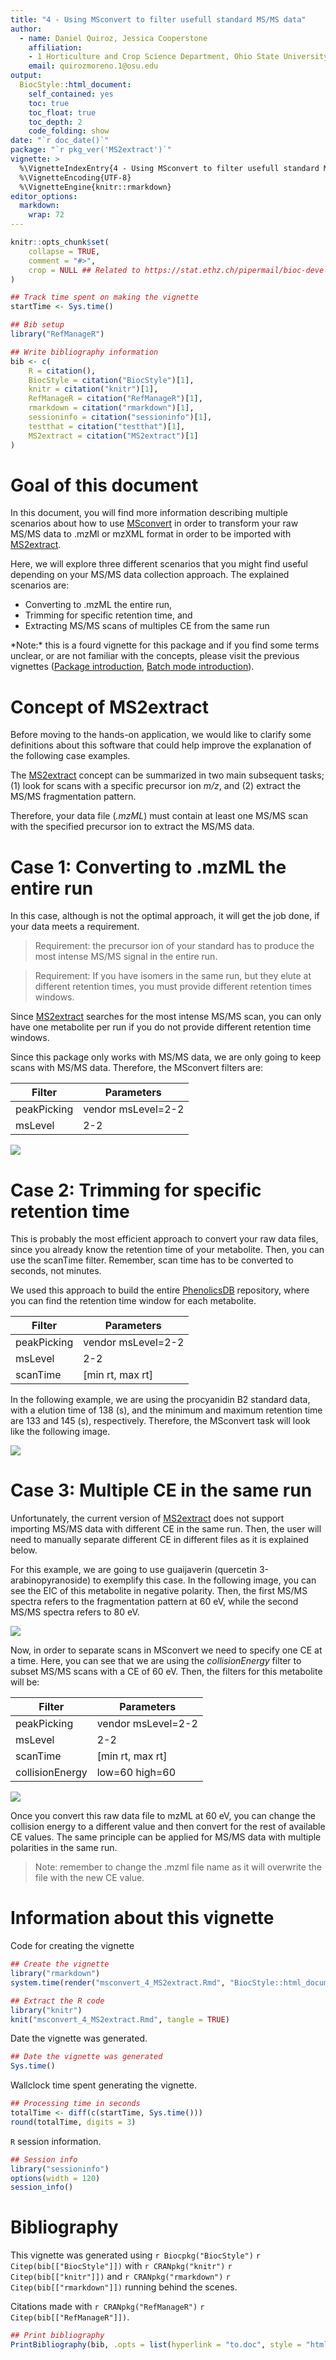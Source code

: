 ```yaml
---
title: "4 - Using MSconvert to filter usefull standard MS/MS data"
author: 
  - name: Daniel Quiroz, Jessica Cooperstone
    affiliation:
    - 1 Horticulture and Crop Science Department, Ohio State University, US
    email: quirozmoreno.1@osu.edu
output: 
  BiocStyle::html_document:
    self_contained: yes
    toc: true
    toc_float: true
    toc_depth: 2
    code_folding: show
date: "`r doc_date()`"
package: "`r pkg_ver('MS2extract')`"
vignette: >
  %\VignetteIndexEntry{4 - Using MSconvert to filter usefull standard MS/MS data}
  %\VignetteEncoding{UTF-8}  
  %\VignetteEngine{knitr::rmarkdown}
editor_options: 
  markdown: 
    wrap: 72
---
```


```r
knitr::opts_chunk$set(
    collapse = TRUE,
    comment = "#>",
    crop = NULL ## Related to https://stat.ethz.ch/pipermail/bioc-devel/2020-April/016656.html
)
```

```r
## Track time spent on making the vignette
startTime <- Sys.time()

## Bib setup
library("RefManageR")

## Write bibliography information
bib <- c(
    R = citation(),
    BiocStyle = citation("BiocStyle")[1],
    knitr = citation("knitr")[1],
    RefManageR = citation("RefManageR")[1],
    rmarkdown = citation("rmarkdown")[1],
    sessioninfo = citation("sessioninfo")[1],
    testthat = citation("testthat")[1],
    MS2extract = citation("MS2extract")[1]
)
```

# Goal of this document

In this document, you will find more information describing multiple
scenarios about how to use
[MSconvert](https://link.springer.com/protocol/10.1007/978-1-4939-6747-6_23)
in order to transform your raw MS/MS data to .mzMl or mzXML format in
order to be imported with
[MS2extract](https://github.com/CooperstoneLab/MS2extract).

Here, we will explore three different scenarios that you might find
useful depending on your MS/MS data collection approach. The explained
scenarios are:

-   Converting to .mzML the entire run,
-   Trimming for specific retention time, and
-   Extracting MS/MS scans of multiples CE from the same run

\*Note:\* this is a fourd vignette for this package and if you find some
terms unclear, or are not familiar with the concepts, please visit the
previous vignettes ([Package
introduction](https://cooperstonelab.github.io/MS2extract/articles/introduction.html),
[Batch mode
introduction](https://cooperstonelab.github.io/MS2extract/articles/using_batch_extract.html)).

# Concept of MS2extract

Before moving to the hands-on application, we would like to clarify some
definitions about this software that could help improve the explanation
of the following case examples.

The [MS2extract](https://github.com/CooperstoneLab/MS2extract) concept
can be summarized in two main subsequent tasks; (1) look for scans with
a specific precursor ion *m/z*, and (2) extract the MS/MS fragmentation
pattern.

Therefore, your data file (*.mzML*) must contain at least one MS/MS scan
with the specified precursor ion to extract the MS/MS data.

# Case 1: Converting to .mzML the entire run

In this case, although is not the optimal approach, it will get the job
done, if your data meets a requirement.

> Requirement: the precursor ion of your standard has to produce the
> most intense MS/MS signal in the entire run.

> Requirement: If you have isomers in the same run, but they elute at
> different retention times, you must provide different retention times
> windows.

Since [MS2extract](https://github.com/CooperstoneLab/MS2extract)
searches for the most intense MS/MS scan, you can only have one
metabolite per run if you do not provide different retention time
windows.

Since this package only works with MS/MS data, we are only going to keep
scans with MS/MS data. Therefore, the MSconvert filters are:

| Filter      | Parameters         |
|-------------|--------------------|
| peakPicking | vendor msLevel=2-2 |
| msLevel     | 2-2                |

![](img/msconvert/case_1.png)

# Case 2: Trimming for specific retention time

This is probably the most efficient approach to convert your raw data
files, since you already know the retention time of your metabolite.
Then, you can use the scanTime filter. Remember, scan time has to be
converted to seconds, not minutes.

We used this approach to build the entire
[PhenolicsDB](https://github.com/CooperstoneLab/PhenolicsDB) repository,
where you can find the retention time window for each metabolite.

| Filter      | Parameters         |
|-------------|--------------------|
| peakPicking | vendor msLevel=2-2 |
| msLevel     | 2-2                |
| scanTime    | [min rt, max rt]   |

In the following example, we are using the procyanidin B2 standard data,
with a elution time of 138 (s), and the minimum and maximum retention
time are 133 and 145 (s), respectively. Therefore, the MSconvert task
will look like the following image.

![](img/msconvert/mzml_trimming.png)

# Case 3: Multiple CE in the same run

Unfortunately, the current version of
[MS2extract](https://github.com/CooperstoneLab/MS2extract) does not
support importing MS/MS data with different CE in the same run. Then,
the user will need to manually separate different CE in different files
as it is explained below.

For this example, we are going to use guaijaverin (quercetin
3-arabinopyranoside) to exemplify this case. In the following image, you
can see the EIC of this metabolite in negative polarity. Then, the first
MS/MS spectra refers to the fragmentation pattern at 60 eV, while the
second MS/MS spectra refers to 80 eV.

![](img/msconvert/Case_3A.png)

Now, in order to separate scans in MSconvert we need to specify one CE
at a time. Here, you can see that we are using the *collisionEnergy*
filter to subset MS/MS scans with a CE of 60 eV. Then, the filters for
this metabolite will be:

| Filter          | Parameters         |
|-----------------|--------------------|
| peakPicking     | vendor msLevel=2-2 |
| msLevel         | 2-2                |
| scanTime        | [min rt, max rt]   |
| collisionEnergy | low=60 high=60     |

![](img/msconvert/Case_3b.png)

Once you convert this raw data file to mzML at 60 eV, you can change the
collision energy to a different value and then convert for the rest of
available CE values. The same principle can be applied for MS/MS data
with multiple polarities in the same run.

> Note: remember to change the .mzml file name as it will overwrite the
> file with the new CE value.

# Information about this vignette

Code for creating the vignette

```r
## Create the vignette
library("rmarkdown")
system.time(render("msconvert_4_MS2extract.Rmd", "BiocStyle::html_document"))

## Extract the R code
library("knitr")
knit("msconvert_4_MS2extract.Rmd", tangle = TRUE)
```

Date the vignette was generated.

```r
## Date the vignette was generated
Sys.time()
```

Wallclock time spent generating the vignette.

```r
## Processing time in seconds
totalTime <- diff(c(startTime, Sys.time()))
round(totalTime, digits = 3)
```

`R` session information.

```r
## Session info
library("sessioninfo")
options(width = 120)
session_info()
```

# Bibliography

This vignette was generated using `r Biocpkg("BiocStyle")`
`r Citep(bib[["BiocStyle"]])` with `r CRANpkg("knitr")`
`r Citep(bib[["knitr"]])` and `r CRANpkg("rmarkdown")`
`r Citep(bib[["rmarkdown"]])` running behind the scenes.

Citations made with `r CRANpkg("RefManageR")`
`r Citep(bib[["RefManageR"]])`.

```r
## Print bibliography
PrintBibliography(bib, .opts = list(hyperlink = "to.doc", style = "html"))
```
